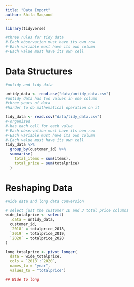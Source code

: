 ```yaml
---
title: "Data Import"
author: Shifa Maqsood
---
```

```r
library(tidyverse)

#three rules for tidy data
#-Each observation must have its own row
#-Each variable must have its own column
#-Each value must have its own cell
```

# Data Structures 

```r

#untidy and tidy data

untidy_data <- read.csv("data/untidy_data.csv")
#untidy data has two values in one column
#three years of data 
#harder to do mathematical operation on it 

tidy_data <- read.csv("data/tidy_data.csv")
#-organized
#-has each cell for each value
#-Each observation must have its own row
#-Each variable must have its own column
#-Each value must have its own cell
tidy_data %>%
  group_by(customer_id) %>%
  summarise(
    total_items = sum(items),
    total_price = sum(totalprice)
  )

```

# Reshaping Data
```r

#Wide data and long data conversion

# select just the customer ID and 3 total price columns
wide_totalprice <- select(
  .data = untidy_data,
  customer_id, 
  `2018` = totalprice_2018,
  `2019` = totalprice_2019,
  `2020` = totalprice_2020
)

long_totalprice <- pivot_longer(
  data = wide_totalprice,
  cols = `2018`:`2020`,
  names_to = "year",
  values_to = "totalprice")

## Wide to long



```